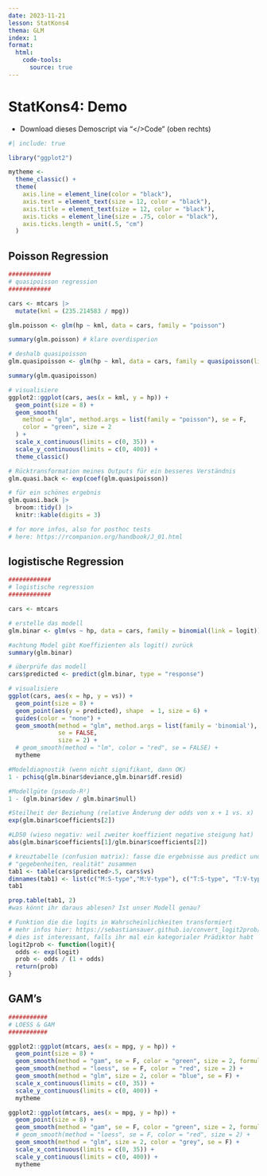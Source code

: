 ```yaml
---
date: 2023-11-21
lesson: StatKons4
thema: GLM
index: 1
format:
  html:
    code-tools:
      source: true
---
```


# StatKons4: Demo

- Download dieses Demoscript via "\</\>Code" (oben rechts)

```r
#| include: true

library("ggplot2")

mytheme <-
  theme_classic() +
  theme(
    axis.line = element_line(color = "black"),
    axis.text = element_text(size = 12, color = "black"),
    axis.title = element_text(size = 12, color = "black"),
    axis.ticks = element_line(size = .75, color = "black"),
    axis.ticks.length = unit(.5, "cm")
  )
```

## Poisson Regression

```r
############
# quasipoisson regression
############

cars <- mtcars |>
  mutate(kml = (235.214583 / mpg))

glm.poisson <- glm(hp ~ kml, data = cars, family = "poisson")

summary(glm.poisson) # klare overdisperion

# deshalb quasipoisson
glm.quasipoisson <- glm(hp ~ kml, data = cars, family = quasipoisson(link = log))

summary(glm.quasipoisson)

# visualisiere
ggplot2::ggplot(cars, aes(x = kml, y = hp)) +
  geom_point(size = 8) +
  geom_smooth(
    method = "glm", method.args = list(family = "poisson"), se = F,
    color = "green", size = 2
  ) +
  scale_x_continuous(limits = c(0, 35)) +
  scale_y_continuous(limits = c(0, 400)) +
  theme_classic()

# Rücktransformation meines Outputs für ein besseres Verständnis
glm.quasi.back <- exp(coef(glm.quasipoisson))

# für ein schönes ergebnis
glm.quasi.back |>
  broom::tidy() |>
  knitr::kable(digits = 3)

# for more infos, also for posthoc tests
# here: https://rcompanion.org/handbook/J_01.html
```

## logistische Regression

```r
############
# logistische regression
############

cars <- mtcars

# erstelle das modell
glm.binar <- glm(vs ~ hp, data = cars, family = binomial(link = logit)) 

#achtung Model gibt Koeffizienten als logit() zurück
summary(glm.binar)

# überprüfe das modell
cars$predicted <- predict(glm.binar, type = "response")

# visualisiere
ggplot(cars, aes(x = hp, y = vs)) +    
  geom_point(size = 8) +
  geom_point(aes(y = predicted), shape  = 1, size = 6) +
  guides(color = "none") +
  geom_smooth(method = "glm", method.args = list(family = 'binomial'), 
              se = FALSE,
              size = 2) +
  # geom_smooth(method = "lm", color = "red", se = FALSE) +
  mytheme

#Modeldiagnostik (wenn nicht signifikant, dann OK)
1 - pchisq(glm.binar$deviance,glm.binar$df.resid)  

#Modellgüte (pseudo-R²)
1 - (glm.binar$dev / glm.binar$null)  

#Steilheit der Beziehung (relative Änderung der odds von x + 1 vs. x)
exp(glm.binar$coefficients[2])

#LD50 (wieso negativ: weil zweiter koeffizient negative steigung hat)
abs(glm.binar$coefficients[1]/glm.binar$coefficients[2])

# kreuztabelle (confusion matrix): fasse die ergebnisse aus predict und 
# "gegebenheiten, realität" zusammen
tab1 <- table(cars$predicted>.5, cars$vs)
dimnames(tab1) <- list(c("M:S-type","M:V-type"), c("T:S-type", "T:V-type"))
tab1 

prop.table(tab1, 2) 
#was könnt ihr daraus ablesen? Ist unser Modell genau?

# Funktion die die logits in Wahrscheinlichkeiten transformiert
# mehr infos hier: https://sebastiansauer.github.io/convert_logit2prob/
# dies ist interessant, falls ihr mal ein kategorialer Prädiktor habt
logit2prob <- function(logit){
  odds <- exp(logit)
  prob <- odds / (1 + odds)
  return(prob)
}
```

## GAM's

```r
###########
# LOESS & GAM
###########

ggplot2::ggplot(mtcars, aes(x = mpg, y = hp)) +
  geom_point(size = 8) +
  geom_smooth(method = "gam", se = F, color = "green", size = 2, formula = y ~ s(x, bs = "cs")) +
  geom_smooth(method = "loess", se = F, color = "red", size = 2) +
  geom_smooth(method = "glm", size = 2, color = "blue", se = F) +
  scale_x_continuous(limits = c(0, 35)) +
  scale_y_continuous(limits = c(0, 400)) +
  mytheme

ggplot2::ggplot(mtcars, aes(x = mpg, y = hp)) +
  geom_point(size = 8) +
  geom_smooth(method = "gam", se = F, color = "green", size = 2, formula = y ~ s(x, bs = "cs")) +
  # geom_smooth(method = "loess", se = F, color = "red", size = 2) +
  geom_smooth(method = "glm", size = 2, color = "grey", se = F) +
  scale_x_continuous(limits = c(0, 35)) +
  scale_y_continuous(limits = c(0, 400)) +
  mytheme
```
